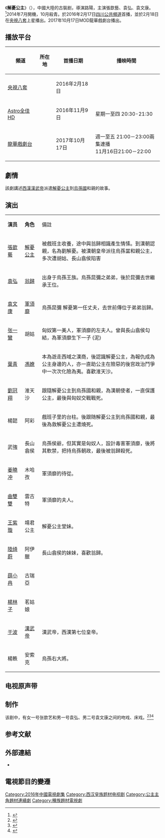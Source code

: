 {{Otheruses|subject= 中国大陆电视剧《解忧公主》|other=其他同名条目|劉解憂}}
{{电视节目信息框
| 名称     = 解忧公主
| 别名     = 
| 英文名称 = {{lang|en|''Princess Jieyou''}} 
| 图片     = [[File:解忧公主.jpg|300px]]
| 图说     = 海报
| 分类     = 古装剧
| 原创者   = 
| 导演     = [[路阳|路阳]]
| 监制     = 
| 出品人   = 高峰
| 编剧     = 徐伊亮、禹扬、孙浩、薛峤 
| 制作人   = 张宁
| 摄影     = 
| 演出     = 张歆艺<br>袁弘<br>袁文康
| 配音     =
| 旁白     = 
| 主题曲   = 
| 片頭曲   = 《彼岸花》何潔、蘇醒 
| 片尾曲   = 《極光》畢書盡<br>《彭城》韓磊、陳倩倩 
| 插曲     = 
| 制作年份 = 2014年7月-10月
| 拍摄地   = [[北京市|北京市]]、[[浙江省|浙江省]]、[[徐州市|徐州市]]、[[安徽省|安徽省]]等地
| 地区     = {{CHNML}}
| 语言     = 普通话
| 集数     = 42集
| 每集长   = 45分钟
| 制作公司 = 中央新闻纪录电影制片厂<br>北京东星文化传播有限公司
| 首播地区 = {{CHNML}}
| 电视网   = [[中国中央电视台电视剧频道|央视八套]]
| 开始     = 2016年2月18日
| 结束     = 2016年2月28日
| 先于     = 
| 后于     = 
| 相关剧集 = 
| 官方网站 = 
}}
《'''解憂公主'''》（{{lang-en|''Princess Jieyou''}}），中國大陸的古裝剧，導演路陽，主演張歆藝、袁弘、袁文康。<ref>{{cite web|url=http://ent.qq.com/a/20140806/038419.htm|title=《解忧公主》发布会 张歆艺袁弘“吻得太激烈”|accessdate=2014-10-04|date=2014-08-06|work=腾讯|archive-date=2019-12-04|archive-url=https://web.archive.org/web/20191204104557/https://ent.qq.com/a/20140806/038419.htm|dead-url=no}}</ref>2014年7月開機，10月殺青。於2016年2月17日[[四川电视台|四川公共頻道]]首播，並於2月18日在[[中国中央电视台电视剧频道|央視八套]]上星播出。2017年10月17日MOD龍華戲劇台播出。

==播放平台==
{| class="wikitable" style="text-align:center"
|- 
!頻道||所在地||首播日期||播映時間
|- 
|[[央视八套|央視八套]] ||{{CHNML}}||2016年2月18日||
|-
|[[Astro全佳HD|Astro全佳HD]]||{{MYS}}||2016年11月9日||星期一至四 20:30-21:30
|-
|[[龍華電視|龍華戲劇台]]||{{TWN}}||2017年10月17日||週一至五 21:00－23:00兩集連播<br>11月16日21:00－22:00
|}

==劇情==
該劇講述[[西汉|西漢]][[汉武帝|漢武帝]]派遣[[解忧公主|解憂公主]]到[[乌孙国|烏孫國]]和親的故事。

== 演出 ==
{|class="wikitable" width="50%"
|- style="background:cornflowerblue; color:white" align=center
|style="width:5%"|'''演员'''||style="width:5%"|'''角色'''||style="width:40%"|備註
|-
| [[张歆艺|張歆藝]] || [[解忧公主|解憂公主]] || 被戲班主收養，途中與翁歸相識產生情愫。到漢朝認親，名為劉解憂。被漢朝皇帝派往烏孫當和親公主，多次遭胡姑、長山翕侯陷害
|-
| [[袁弘|袁弘]] || [[翁归靡|翁歸]] || 出身于烏孫王族。烏孫昆彌之弟弟，後於昆彌去世繼承王位。
|- 
| [[袁文康|袁文康]] || [[軍須靡|軍須靡]] || 烏孫昆彌 解憂第一任丈夫，去世前傳位于弟弟翁歸。
|- 
| [[张一鸾|张一鸞]] || 胡姑 || 匈奴第一美人，軍須靡的左夫人。曾與長山翕侯勾結，為軍須靡生下一子 {泥}
|-
| [[叶青_(演员)|葉青]] || [[冯嫽|馮嫽]] || 本為遊走西域之漢商，後認識解憂公主，為報仇成為公主身邊的人，亦一直助公主在險惡的後宫政治鬥爭中一次次化險為夷。喜歡淮天沙。
|-
| [[劉冠翔|劉冠翔]] || 淮天沙 || 跟隨解憂公主到烏孫國和親，為漢朝使者，一直保護公主，最後與匈奴交戰戰死。
|-
| 楊懿 || 阿彩 || 戲班子里的台柱。後跟随解憂公主到烏孫國和親，最後為救解憂公主遭燒死。
|-
| 武強 || 長山翕侯 || 烏孫侯爺，但其實是匈奴人，設計毒害軍須靡，後將其軟禁，把持烏孫朝政，最後被翁歸殺死。
|-
| [[姜晓冲|姜曉冲]] || 木哈孜 || 軍須靡的待從。
|-
| [[曲双双|曲雙雙]] || 雲古特 || 軍須靡的夫人。
|- 
| [[王紫璇|王紫璇]] || 靖君公主 || 解憂公主堂妹。
|- 
| [[陆绮蔚|陸绮蔚]] || 阿伊臘 || 長山翕侯的妹妹，喜歡翁歸。
|-
| [[薛小冉|薛小冉]] || 古瑞亞 || 
|-
| [[杨林子|楊林子]] || 茗姑娘 ||   
|-
|[[于波|于波]]||[[汉武帝|漢武帝]]|| 漢武帝，西漢第七位皇帝。
|-
|楊軼||安索克||烏孫右大將。
|}

==电视原声带==
{{Tracklist
| collapsed       = 
| extra_column    = 演唱
| total_length    = 
| all_writing     = 
| all_lyrics      = 
| all_music       =

| title1          = 《彼岸花》
| note1           = 片头曲
| writer1         = 
| lyrics1         = [[段思思|段思思]]	
| music1          = 谭旋
| arranger1       = 
| extra1          = [[何潔|何潔]]、[[蘇醒|蘇醒]]
| title2          = 《極光》
| note2           = 片尾曲
| lyrics2         = 段思思
| music2          = 陳思同，譚旋
| arranger2       = 
| extra2          = [[畢書盡|畢書盡]]
| title3          = 《彭城》	
| note3           = 片尾曲
| lyrics3         = 李朝润	
| music3          = 张昭
| arranger3       = 
| extra3          = [[韩磊|韩磊]]、[[陈倩倩|陈倩倩]]
}}

==制作==
该剧中，有女一号张歆艺和男一号袁弘、男二号袁文康之间的吻戏、床戏。<ref>{{cite web|url=http://ent.sina.com.cn/v/m/2014-08-05/14364186678.shtml|title=《解忧公主》开机 张歆艺袁文康床戏奔放|date=2014-08-05|accessdate=2014-10-04|work=新浪|archive-date=2020-08-09|archive-url=https://web.archive.org/web/20200809024432/http://ent.sina.com.cn/v/m/2014-08-05/14364186678.shtml|dead-url=no}}</ref><ref>{{cite web |url=http://ent.ifeng.com/a/20140805/40221951_0.shtml |title=袁弘获女子“生猴子”示爱 与张歆艺边扇嘴巴边拍吻戏(图) |date=2014-08-05 |accessdate=2014-10-04 |work=凤凰网 |archive-date=2019-08-23 |archive-url=https://web.archive.org/web/20190823115245/http://ent.ifeng.com/a/20140805/40221951_0.shtml |dead-url=no }}</ref><ref>{{cite web|url=http://ent.qq.com/a/20140806/028033.htm|title=张歆艺《解忧公主》与袁弘激吻 不怕老公吃醋|accessdate=2014-10-04|date=2014-08-06|work=腾讯|archive-date=2020-11-29|archive-url=https://web.archive.org/web/20201129144106/https://ent.qq.com/a/20140806/028033.htm|dead-url=no}}</ref>

==参考文献==
{{reflist}}

==外部連結==
*{{sinaweibo|5235013303|《解忧公主》官方微博}}

==電視節目的變遷==
{{電視節目的變遷
|電視台={{MYS}} [[Astro全佳HD|Astro全佳HD]]
|播放檔次=星期一至四  20:30 - 21:30<br>星期日 13:00 - 17:00(四集重播)
|節目名稱=[[解憂公主_(電視劇)|解憂公主]]<br>（2016年11月9日 - 2017年1月25日）
|上一節目=[[六扇門_(電視劇)|六扇門]]<br>（2016年8月31日 - 11月8日）
|下一節目=[[鬼吹燈之精絶古城_(網路劇)|鬼吹灯之精绝古城]]<br>（21:00 - 21:30）<br>（2017年2月6日 - 3月13日）
}}
{{電視節目的變遷
|電視台= {{flagicon|TWN}} [[龍華電視|龍華戲劇台]]
|播放檔次= 星期一至五 21:00－23:00→21:00－22:00節目
|節目名稱= 解憂公主<br/>（2017年10月17日－11月16日）
|上一節目= [[孤芳不自賞|孤芳不自賞]]
|下一節目= [[步步驚心|步步驚心]] <small>重播</small>
}}
{{2016年中國大陸古裝/民初電視劇|nocat}}
{{央视八套电视剧}}
{{DEFAULTSORT:J解}}
[[Category:2016年中國電視劇集|Category:2016年中國電視劇集]]
[[Category:西汉皇族题材电视剧|Category:西汉皇族题材电视剧]]
[[Category:公主主角題材連續劇|Category:公主主角題材連續劇]]
[[Category:種族題材電視劇|Category:種族題材電視劇]]